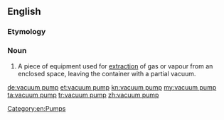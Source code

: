==English==
{{wikipedia}}

===Etymology===
{{compound|en|vacuum|pump}}

===Noun===
{{en-noun}}

# A piece of equipment used for [[extraction]] of gas or vapour from an enclosed space, leaving the container with a partial vacuum.

<!--reason for not SoP. A water pump pumps water, but a vacuum pump pumps...???-->

[[Category:en:Pumps]]

[[de:vacuum pump]]
[[et:vacuum pump]]
[[kn:vacuum pump]]
[[my:vacuum pump]]
[[ta:vacuum pump]]
[[tr:vacuum pump]]
[[zh:vacuum pump]]